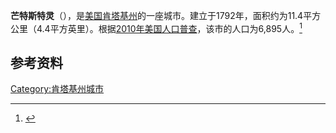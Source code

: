 {{Infobox City 
|chinese_name = 芒特斯特灵
|official_name = Mount Sterling
|image_flag = 
|image_seal = 
|image_skyline = 
|image_map = KYMap-doton-MountSterling.PNG
|map_caption =
|subdivision_type = [[國家|國家]]
|subdivision_name = {{USA}}
|leader_title = 
|leader_name = 
|subdivision_type1 = [[美國行政區劃|州]]
|subdivision_name1 = [[肯塔基州|肯塔基州]]
|subdivision_type2 = [[肯塔基州行政区划|县]]
|subdivision_name2 = Montgomery
|found_title            = 正式立市
|found_date             = 1792年
|area_total = 11.4
|area_land = 
|area_water = 
|population_as_of = 2010
|population_total = 6,895
|population_density = 
|timezone = 
|utc_offset = 
|timezone_DST = 
|utc_offset_DST = 
}}

'''芒特斯特灵'''（{{lang-en|'''Mount Sterling'''}}），是[[美国|美国]][[肯塔基州|肯塔基州]]的一座城市。建立于1792年，面积约为11.4平方公里（4.4平方英里）。根据[[2010年美国人口普查|2010年美国人口普查]]，该市的人口为6,895人。<ref name=census>{{cite web |url = http://www.census.gov/prod/www/abs/decennial/ |title = Census of Population and Housing |publisher = U.S. Census Bureau |accessdate = November 18, 2011 |archive-url = https://web.archive.org/web/20060208103743/http://www.census.gov/prod/www/abs/decennial/ |archive-date = 2006-02-08 |dead-url = yes }}</ref>

== 参考资料 ==
{{reflist}}

[[Category:肯塔基州城市|Category:肯塔基州城市]]


{{Kentucky-stub}}
